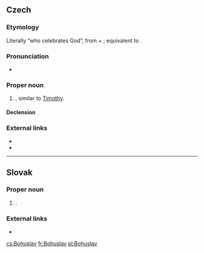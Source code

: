 ==Czech==
{{wikipedia|lang=cs}}

===Etymology===
Literally “who celebrates God”, from {{m|cs|Bůh||God}} + {{m|cs|slavit||celebrate}}; equivalent to {{etyl|grc|-}} {{m|grc|Τιμόθεος}}.

===Pronunciation===
* {{IPA|/bɔɦʊslaf/|lang=cs}}

===Proper noun===
{{cs-proper noun|g=m}}

# {{given name|male|lang=cs}}, similar to [[Timothy]].

====Declension====
{{cs-decl-noun-auto|ma|Bohusl|a|v}}

===External links===
* {{R:KNLA}}
* {{R:SSJC}}

----

==Slovak==

===Proper noun===
{{sk-proper noun|g=m}}

# {{given name|male|lang=sk}}.

===External links===
* {{R:SDK}}

[[cs:Bohuslav]]
[[fr:Bohuslav]]
[[pl:Bohuslav]]